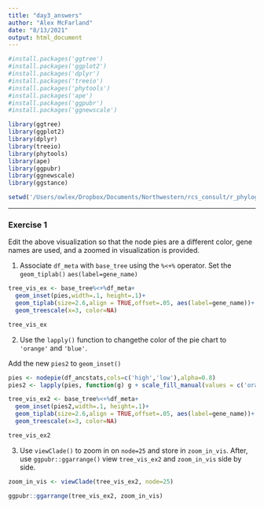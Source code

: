 ```yaml
---
title: "day3_answers"
author: "Alex McFarland"
date: "8/13/2021"
output: html_document
---
```



```r

#install.packages('ggtree')
#install.packages('ggplot2')
#install.packages('dplyr')
#install.packages('treeio')
#install.packages('phytools')
#install.packages('ape')
#install.packages('ggpubr')
#install.packages('ggnewscale')

library(ggtree)
library(ggplot2)
library(dplyr)
library(treeio)
library(phytools)
library(ape)
library(ggpubr)
library(ggnewscale)
library(ggstance)

setwd('/Users/owlex/Dropbox/Documents/Northwestern/rcs_consult/r_phylogenetics_workshop/r_phylogenetics_worshop') # change this to your R Markdown's file path

```

---

### Exercise 1

Edit the above visualization so that the node pies are a different color, gene names are used, and a zoomed in visualization is provided.

1. Associate `df_meta` with `base_tree` using the `%<+%` operator. Set the `geom_tiplab()` `aes(label=gene_name)`

```r

tree_vis_ex <- base_tree%<+%df_meta+
  geom_inset(pies,width=.1, height=.1)+
  geom_tiplab(size=2.6,align = TRUE,offset=.05, aes(label=gene_name))+
  geom_treescale(x=3, color=NA)

tree_vis_ex

```

2. Use the `lapply()` function to changethe color of the pie chart to `'orange'` and `'blue'`. 

Add the new `pies2` to `geom_inset()`

```r

pies <- nodepie(df_ancstats,cols=c('high','low'),alpha=0.8)
pies2 <- lapply(pies, function(g) g + scale_fill_manual(values = c('orange','blue')))

tree_vis_ex2 <- base_tree%<+%df_meta+
  geom_inset(pies2,width=.1, height=.1)+
  geom_tiplab(size=2.6,align = TRUE,offset=.05, aes(label=gene_name))+
  geom_treescale(x=3, color=NA)

tree_vis_ex2

```

3. Use `viewClade()` to zoom in on `node=25` and store in `zoom_in_vis`. After, use `ggpubr::ggarrange()` view `tree_vis_ex2` and `zoom_in_vis` side by side.

```r

zoom_in_vis <- viewClade(tree_vis_ex2, node=25)

ggpubr::ggarrange(tree_vis_ex2, zoom_in_vis)

```